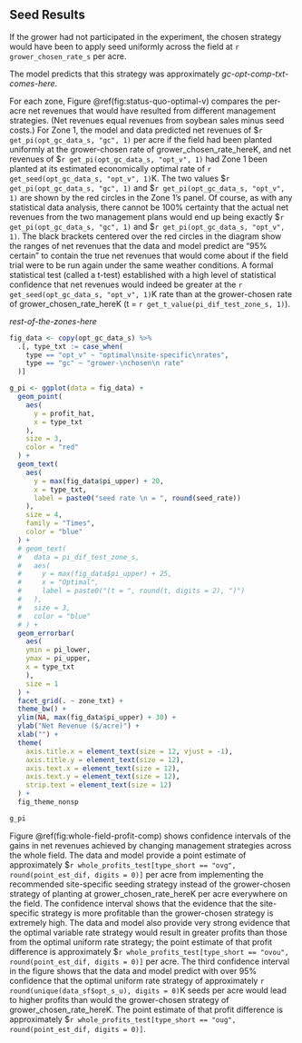 ## Seed Results

If the grower had not participated in the experiment, the chosen strategy would have been to apply seed uniformly across the field at `r grower_chosen_rate_s` per acre.

The model predicts that this strategy was approximately _gc-opt-comp-txt-comes-here_.

For each zone, Figure \@ref(fig:status-quo-optimal-v) compares the per-acre net revenues that would have resulted from different management strategies. (Net revenues equal revenues from soybean sales minus seed costs.) For Zone 1, the model and data predicted net revenues of \$`r get_pi(opt_gc_data_s, "gc", 1)` per acre if the field had been planted uniformly at the grower-chosen rate of grower_chosen_rate_hereK, and net revenues of \$`r get_pi(opt_gc_data_s, "opt_v", 1)` had Zone 1 been planted at its estimated economically optimal rate of `r get_seed(opt_gc_data_s, "opt_v", 1)`K. The two values \$`r get_pi(opt_gc_data_s, "gc", 1)` and \$`r get_pi(opt_gc_data_s, "opt_v", 1)` are shown by the red circles in the Zone 1's panel. Of course, as with any statistical data analysis, there cannot be 100% certainty that the actual net revenues from the two management plans would end up being exactly \$`r get_pi(opt_gc_data_s, "gc", 1)` and \$`r get_pi(opt_gc_data_s, "opt_v", 1)`. The black brackets centered over the red circles in the diagram show the ranges of net revenues that the data and model predict are “95% certain” to contain the true net revenues that would come about if the field trial were to be run again under the same weather conditions. A formal statistical test (called a t-test) established with a high level of statistical confidence that net revenues would indeed be greater at the `r get_seed(opt_gc_data_s, "opt_v", 1)`K rate than at the grower-chosen rate of grower_chosen_rate_hereK (t = `r get_t_value(pi_dif_test_zone_s, 1)`).

_rest-of-the-zones-here_

```r

fig_data <- copy(opt_gc_data_s) %>% 
  .[, type_txt := case_when(
    type == "opt_v" ~ "optimal\nsite-specific\nrates",
    type == "gc" ~ "grower-\nchosen\n rate"
  )]

g_pi <- ggplot(data = fig_data) +
  geom_point(
    aes(
      y = profit_hat, 
      x = type_txt
    ), 
    size = 3, 
    color = "red"
  ) +
  geom_text(
    aes(
      y = max(fig_data$pi_upper) + 20, 
      x = type_txt,
      label = paste0("seed rate \n = ", round(seed_rate)) 
    ), 
    size = 4, 
    family = "Times",
    color = "blue"
  ) +
  # geom_text(
  #   data = pi_dif_test_zone_s,
  #   aes(
  #     y = max(fig_data$pi_upper) + 25, 
  #     x = "Optimal",
  #     label = paste0("(t = ", round(t, digits = 2), ")") 
  #   ), 
  #   size = 3, 
  #   color = "blue"
  # ) +
  geom_errorbar(
    aes(
    ymin = pi_lower, 
    ymax = pi_upper, 
    x = type_txt
    ),
    size = 1
  ) +
  facet_grid(. ~ zone_txt) +
  theme_bw() +
  ylim(NA, max(fig_data$pi_upper) + 30) +
  ylab("Net Revenue ($/acre)") +
  xlab("") +
  theme(
    axis.title.x = element_text(size = 12, vjust = -1),
    axis.title.y = element_text(size = 12),
    axis.text.x = element_text(size = 12),
    axis.text.y = element_text(size = 12),
    strip.text = element_text(size = 12)
  ) +
  fig_theme_nonsp

g_pi

```

Figure \@ref(fig:whole-field-profit-comp) shows confidence intervals of the gains in net revenues achieved by changing management strategies across the whole field.  The data and model provide a point estimate of approximately \$`r whole_profits_test[type_short == "ovg", round(point_est_dif, digits = 0)]` per acre from implementing the recommended site-specific seeding strategy instead of the grower-chosen strategy of planting at grower_chosen_rate_hereK per acre everywhere on the field.  The confidence interval shows that the evidence that the site-specific strategy is more profitable than the grower-chosen strategy is extremely high.  The data and model also provide very strong evidence that the optimal variable rate strategy would result in greater profits than those from the optimal uniform rate strategy;  the point estimate of that profit difference is approximately \$`r whole_profits_test[type_short == "ovou", round(point_est_dif, digits = 0)]` per acre.  The third confidence interval in the figure shows that the data and model predict with over 95% confidence that the optimal uniform rate strategy of approximately `r round(unique(data_sf$opt_s_u), digits = 0)`K seeds per acre would lead to higher profits than would the grower-chosen strategy of grower_chosen_rate_hereK.  The point estimate of that profit difference is approximately \$`r whole_profits_test[type_short == "oug", round(point_est_dif, digits = 0)]`. 
